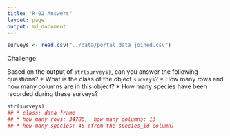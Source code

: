 ```yaml
---
title: "R-02 Answers"
layout: page
output: md_document
---
```

```r
surveys <- read.csv("../data/portal_data_joined.csv")
```

Challenge

Based on the output of `str(surveys)`, can you answer the following questions?
 * What is the class of the object `surveys`?
 * How many rows and how many columns are in this object?
 * How many species have been recorded during these surveys?

```r
str(surveys)
## * class: data frame
## * how many rows: 34786,  how many columns: 13
## * how many species: 48 (from the species_id column)
```